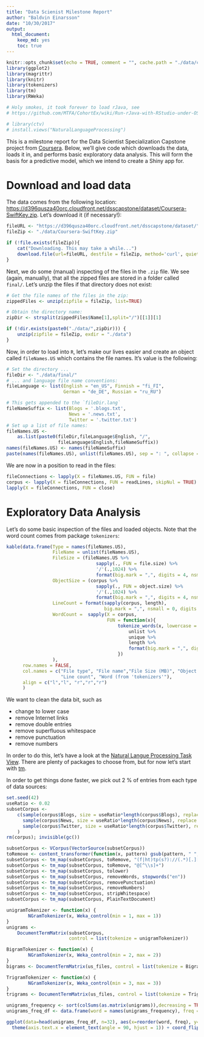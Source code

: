 ```yaml
---
title: "Data Scienist Milestone Report"
author: "Baldvin Einarsson"
date: "10/30/2017"
output:
  html_document:
    keep_md: yes
    toc: true
---
```


```r
knitr::opts_chunk$set(echo = TRUE, comment = "", cache.path = "./data/cache/")
library(ggplot2)
library(magrittr)
library(knitr)
library(tokenizers)
library(tm)
library(RWeka)

# Holy smokes, it took forever to load rJava, see
# https://github.com/MTFA/CohortEx/wiki/Run-rJava-with-RStudio-under-OSX-10.10,-10.11-(El-Capitan)-or-10.12-(Sierra)

# library(ctv)
# install.views("NaturalLanguageProcessing")
```

This is a milestone report for the Data Scientist Specialization Capstone project from [Coursera](https://www.coursera.org). Below, we'll give code which downloads the data, loads it in, and performs basic exploratory data analysis. This will form the basis for a predictive model, which we intend to create a Shiny app for.

# Download and load data

The data comes from the following location:
[https://d396qusza40orc.cloudfront.net/dsscapstone/dataset/Coursera-SwiftKey.zip](https://d396qusza40orc.cloudfront.net/dsscapstone/dataset/Coursera-SwiftKey.zip). Let's download it (if necessary!):

```r

fileURL <- "https://d396qusza40orc.cloudfront.net/dsscapstone/dataset/"
fileZip <- "./data/Coursera-SwiftKey.zip"

if (!file.exists(fileZip)){
    cat("Downloading. This may take a while...")
    download.file(url=fileURL, destfile = fileZip, method='curl', quiet = TRUE)
}

```

Next, we do some (manual) inspecting of the files in the `.zip` file. We see (again, manually), that all the zipped files are stored in a folder called `final/`. Let's unzip the files if that directory does not exist:

```r
# Get the file names of the files in the zip:
zippedFiles <- unzip(zipfile = fileZip, list=TRUE)

# Obtain the directory name:
zipDir <- strsplit(zippedFiles$Name[1],split="/")[[1]][1]

if (!dir.exists(paste0("./data/",zipDir))) {
    unzip(zipfile = fileZip, exdir = "./data")
}
```

Now, in order to load into `R`, let's make our lives easier and create an object called `fileNames.US` which contains the file names. It's value is the following:
```r
# Set the directory ...
fileDir <- "./data/final/"
# ... and language file name conventions:
fileLanguage <- list(English = "en_US", Finnish = "fi_FI",
                     German = "de_DE", Russian = "ru_RU")

# This gets appended to the `fileDir.lang`
fileNameSuffix <- list(Blogs = '.blogs.txt',
                       News = '.news.txt',
                       Twitter = '.twitter.txt')
# Set up a list of file names:
fileNames.US <- 
    as.list(paste0(fileDir,fileLanguage$English, "/", 
                   fileLanguage$English,fileNameSuffix))
names(fileNames.US) <- names(fileNameSuffix)
paste(names(fileNames.US), unlist(fileNames.US), sep = ": ", collapse = "\n") %>% cat
```

We are now in a position to read in the files:
```r
fileConnections <- lapply(X = fileNames.US, FUN = file)
corpus <- lapply(X = fileConnections, FUN = readLines, skipNul = TRUE)
lapply(X = fileConnections, FUN = close)
```

# Exploratory Data Analysis

Let's do some basic inspection of the files and loaded objects. Note that the word count comes from package `tokenizers`:
```r
kable(data.frame(Type = names(fileNames.US),
                 FileName = unlist(fileNames.US),
                 FileSize = (fileNames.US %>% 
                                 sapply(., FUN = file.size) %>% 
                                 '/'(.,1024) %>% 
                                 format(big.mark = ",", digits = 4, nsmall = 0)),
                 ObjectSize = (corpus %>% 
                                 sapply(., FUN = object.size) %>% 
                                 '/'(.,1024) %>% 
                                 format(big.mark = ",", digits = 4, nsmall = 0)),
                 LineCount = format(sapply(corpus, length),
                                    big.mark = ",", nsmall = 0, digits = 4),
                 WordCount =  sapply(X = corpus, 
                                     FUN = function(x){
                                         tokenize_words(x, lowercase = TRUE) %>%
                                             unlist %>%
                                             unique %>%
                                             length %>%
                                             format(big.mark = ",", digits = 4, nsmall = 0)
                                         })
                 ),
      row.names = FALSE,
      col.names = c("File type", "File name","File Size (MB)", "Object Size (MB)", 
                    "Line count", "Word (from 'tokenizers'"), 
      align = c("l","l", "r","r","r")
      )
```

We want to clean the data bit, such as

* change to lower case
* remove Internet links
* remove double entries
* remove superfluous whitespace
* remove punctuation
* remove numbers

In order to do this, let's have a look at the [Natural Langue Processing Task View](https://cran.r-project.org/web/views/NaturalLanguageProcessing.html). There are plenty of packages to choose from, but for now let's start with [tm](https://cran.r-project.org/web/packages/tm/index.html).

In order to get things done faster, we pick out 2 % of entries from each type of data sources:
```r
set.seed(42)
useRatio <- 0.02
subsetCorpus <- 
    c(sample(corpus$Blogs, size = useRatio*length(corpus$Blogs), replace = FALSE),
      sample(corpus$News, size = useRatio*length(corpus$News), replace = FALSE),
      sample(corpus$Twitter, size = useRatio*length(corpus$Twitter), replace = FALSE)
    )
rm(corpus); invisible(gc())
```

```r
subsetCorpus <- VCorpus(VectorSource(subsetCorpus))
toRemove <- content_transformer(function(x, pattern) gsub(pattern, " ", x))
subsetCorpus <- tm_map(subsetCorpus, toRemove, "(f|ht)tp(s?)://(.*)[.][a-z]+")
subsetCorpus <- tm_map(subsetCorpus, toRemove, "@[^\\s]+")
subsetCorpus <- tm_map(subsetCorpus, tolower)
subsetCorpus <- tm_map(subsetCorpus, removeWords, stopwords("en"))
subsetCorpus <- tm_map(subsetCorpus, removePunctuation)
subsetCorpus <- tm_map(subsetCorpus, removeNumbers)
subsetCorpus <- tm_map(subsetCorpus, stripWhitespace)
subsetCorpus <- tm_map(subsetCorpus, PlainTextDocument)
```


```r
unigramTokenizer <- function(x) {
        NGramTokenizer(x, Weka_control(min = 1, max = 1))
}
unigrams <- 
    DocumentTermMatrix(subsetCorpus, 
                       control = list(tokenize = unigramTokenizer))

BigramTokenizer <- function(x) {
        NGramTokenizer(x, Weka_control(min = 2, max = 2))
}
bigrams <- DocumentTermMatrix(us_files, control = list(tokenize = BigramTokenizer))

TrigramTokenizer <- function(x) {
        NGramTokenizer(x, Weka_control(min = 3, max = 3))
}
trigrams <- DocumentTermMatrix(us_files, control = list(tokenize = TrigramTokenizer))
```

```r
unigrams_frequency <- sort(colSums(as.matrix(unigrams)),decreasing = TRUE)[1:32]
unigrams_freq_df <- data.frame(word = names(unigrams_frequency), freq = unigrams_frequency)

ggplot(data=head(unigrams_freq_df, n=32), aes(x=reorder(word, freq), y=freq)) + geom_bar(stat="identity") + 
  theme(axis.text.x = element_text(angle = 90, hjust = 1)) + coord_flip()
```

